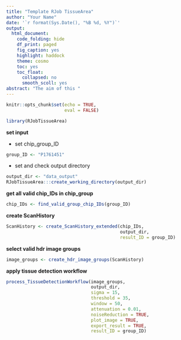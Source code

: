 ```yaml
---
title: "Template RJob TissueArea"
author: "Your Name"
date: '`r format(Sys.Date(), "%B %d, %Y")`'
output:
  html_document:
    code_folding: hide
    df_print: paged
    fig_caption: yes
    highlight: haddock
    theme: cosmo
    toc: yes
    toc_float:
      collapsed: no
      smooth_scoll: yes
abstract: "The aim of this "
---
```


```r
knitr::opts_chunk$set(echo = TRUE,
                      eval = FALSE)

library(RJobTissueArea)
```

**set input**

- set chip_group_ID

```r
group_ID <- "P1761451"
```

- set and check output directory

```r
output_dir <- "data_output"
RJobTissueArea:::create_working_directory(output_dir)
```

**get all valid chip_IDs in chip_group**

```r
chip_IDs <- find_valid_group_chip_IDs(group_ID)
```

**create ScanHistory**

```r
ScanHistory <- create_ScanHistory_extended(chip_IDs,
                                           output_dir,
                                           result_ID = group_ID)
```

**select valid hdr image groups**

```r
image_groups <- create_hdr_image_groups(ScanHistory)
```

**apply tissue detection workflow**

```r
process_TissueDetectionWorkflow(image_groups,
                                output_dir,
                                sigma = 15,
                                threshold = 35,
                                window = 50,
                                attenuation = 0.01,
                                noiseReduction = TRUE,
                                plot_image = TRUE,
                                export_result = TRUE,
                                result_ID = group_ID)
```
